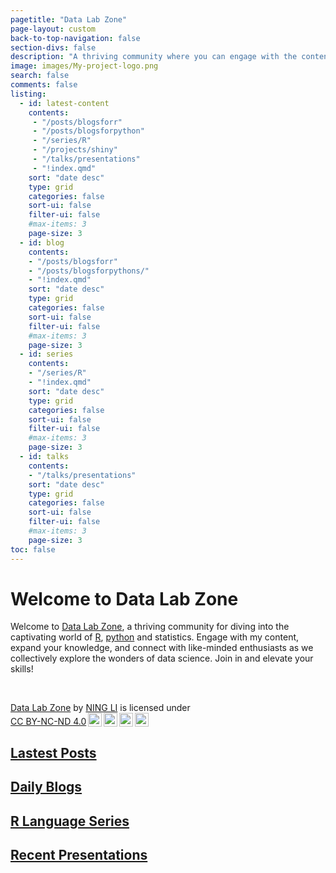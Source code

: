```yaml
---
pagetitle: "Data Lab Zone"
page-layout: custom
back-to-top-navigation: false
section-divs: false
description: "A thriving community where you can engage with the content, expand your knowledge, and connect with others in the fascinating world of statistics and R."
image: images/My-project-logo.png
search: false
comments: false
listing:
  - id: latest-content
    contents: 
     - "/posts/blogsforr"
     - "/posts/blogsforpython"
     - "/series/R"
     - "/projects/shiny"
     - "/talks/presentations"
     - "!index.qmd"
    sort: "date desc"
    type: grid
    categories: false
    sort-ui: false
    filter-ui: false
    #max-items: 3
    page-size: 3
  - id: blog
    contents: 
    - "/posts/blogsforr"
    - "/posts/blogsforpythons/"
    - "!index.qmd"
    sort: "date desc"
    type: grid
    categories: false
    sort-ui: false
    filter-ui: false
    #max-items: 3
    page-size: 3
  - id: series
    contents: 
    - "/series/R"
    - "!index.qmd"
    sort: "date desc"
    type: grid
    categories: false
    sort-ui: false
    filter-ui: false
    #max-items: 3
    page-size: 3
  - id: talks
    contents: 
    - "/talks/presentations"
    sort: "date desc"
    type: grid
    categories: false
    sort-ui: false
    filter-ui: false
    #max-items: 3
    page-size: 3
toc: false
---
```

::: header-text
::: content-container
::: header-block

```{=html}
<!DOCTYPE html>
<html>

<head>
    <meta charset="UTF-8" />
    <title>welcome</title>
    <link rel="stylesheet" href="welcome.css">
</head>

<body>
    <h1>Welcome to Data Lab Zone</h1>
</body>

</html>
```


Welcome to [Data Lab Zone](https://datalabzone.com/), a thriving community for diving into the captivating world of [R](https://www.r-project.org/), [python](https://www.python.org/) and statistics. Engage with my content, expand your knowledge, and connect with like-minded enthusiasts as we collectively explore the wonders of data science. Join in and elevate your skills!

<br>

```{=html}
<p xmlns:cc="http://creativecommons.org/ns#" xmlns:dct="http://purl.org/dc/terms/"><a property="dct:title" rel="cc:attributionURL" href="https://datalabzone.com/">Data Lab Zone</a> by <a rel="cc:attributionURL dct:creator" property="cc:attributionName" href="https://twitter.com/ningli3739">NING LI</a> is licensed under <a href="http://creativecommons.org/licenses/by-nc-nd/4.0/?ref=chooser-v1" target="_blank" rel="license noopener noreferrer" style="display:inline-block;">CC BY-NC-ND 4.0<img style="height:22px!important;margin-left:3px;vertical-align:text-bottom;" src="https://mirrors.creativecommons.org/presskit/icons/cc.svg?ref=chooser-v1"><img style="height:22px!important;margin-left:3px;vertical-align:text-bottom;" src="https://mirrors.creativecommons.org/presskit/icons/by.svg?ref=chooser-v1"><img style="height:22px!important;margin-left:3px;vertical-align:text-bottom;" src="https://mirrors.creativecommons.org/presskit/icons/nc.svg?ref=chooser-v1"><img style="height:22px!important;margin-left:3px;vertical-align:text-bottom;" src="https://mirrors.creativecommons.org/presskit/icons/nd.svg?ref=chooser-v1"></a></p>
```
:::
:::
:::

::: content-container
::: listing-block
<a href="latest-content.qmd">

## Lastest Posts

</a>

::: {#latest-content}
:::
:::
:::

::: content-container
::: listing-block
<a href="posts/index.qmd">

## Daily Blogs

</a>

::: {#blog}
:::
:::
:::

::: content-container
::: listing-block
<a href="series/index.qmd">

## R Language Series

</a>

::: {#series}
:::
:::
:::

::: content-container
::: listing-block
<a href="talks/index.qmd">

## Recent Presentations

</a>

::: {#talks}
:::
:::
:::

